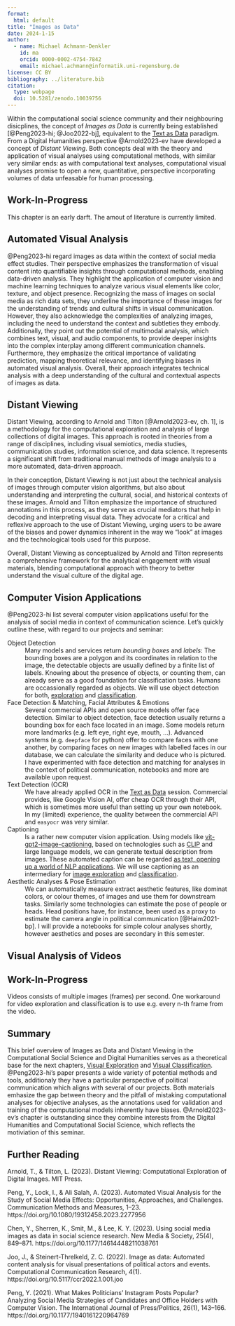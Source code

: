 ```yaml
---
format: 
  html: default
title: "Images as Data"
date: 2024-1-15
author:
  - name: Michael Achmann-Denkler
    id: ma
    orcid: 0000-0002-4754-7842
    email: michael.achmann@informatik.uni-regensburg.de
license: CC BY
bibliography: ../literature.bib
citation:
  type: webpage
  doi: 10.5281/zenodo.10039756
---
```



Within the computational social science community and their neighbouring disicplines, the concept of *Images as Data* is currently being established [@Peng2023-hi; @Joo2022-bj], equivalent to the [Text as Data](../processing/index.qmd#text-as-data) paradigm. From a Digital Humanities perspective @Arnold2023-ev have developed a concept of *Distant Viewing*. Both concepts deal with the theory and application of visual analyses using computational methods, with similar very similar ends: as with computational text analyses, computational visual analyses promise to open a new, quantitative, perspective incorporating volumes of data unfeasable for human processing.

::: {.callout-caution}
## Work-In-Progress
This chapter is an early darft. The amout of literature is currently limited.
:::


## Automated Visual Analysis
@Peng2023-hi regard images as data within the context of social media effect studies. Their perspective emphasizes the transformation of visual content into quantifiable insights through computational methods, enabling data-driven analysis. They highlight the application of computer vision and machine learning techniques to analyze various visual elements like color, texture, and object presence. Recognizing the mass of images on social media as rich data sets, they underline the importance of these images for the understanding of trends and cultural shifts in visual communication. However, they also acknowledge the complexities of analyzing images, including the need to understand the context and subtleties they embody. Additionally, they point out the potential of multimodal analysis, which combines text, visual, and audio components, to provide deeper insights into the complex interplay among different communication channels. Furthermore, they emphasize the critical importance of validating prediction, mapping theoretical relevance, and identifying biases in automated visual analysis. Overall, their approach integrates technical analysis with a deep understanding of the cultural and contextual aspects of images as data.

## Distant Viewing
Distant Viewing, according to Arnold and Tilton [@Arnold2023-ev, ch. 1], is a methodology for the computational exploration and analysis of large collections of digital images. This approach is rooted in theories from a range of disciplines, including visual semiotics, media studies, communication studies, information science, and data science. It represents a significant shift from traditional manual methods of image analysis to a more automated, data-driven approach. 

In their conception, Distant Viewing is not just about the technical analysis of images through computer vision algorithms, but also about understanding and interpreting the cultural, social, and historical contexts of these images. Arnold and Tilton emphasize the importance of structured annotations in this process, as they serve as crucial mediators that help in decoding and interpreting visual data. They advocate for a critical and reflexive approach to the use of Distant Viewing, urging users to be aware of the biases and power dynamics inherent in the way we "look" at images and the technological tools used for this purpose. 

Overall, Distant Viewing as conceptualized by Arnold and Tilton represents a comprehensive framework for the analytical engagement with visual materials, blending computational approach with theory to better understand the visual culture of the digital age.


## Computer Vision Applications
@Peng2023-hi list several computer vision applications useful for the analysis of social media in context of communication science. Let's quickly outline these, with regard to our projects and seminar:

Object Detection
: Many models and services return *bounding boxes* and *labels*: The bounding boxes are a polygon and its coordinates in relation to the image, the detectable objects are usually defined by a finite list of labels. Knowing about the presence of objects, or counting them, can already serve as a good foundation for classification tasks. Humans are occassionally regarded as objects. We will use object detection for both, [exploration](exploration.qmd) and [classification](#).

Face Detection & Matching, Facial Attributes & Emotions
: Several commercial APIs and open source models offer face detection. Similar to object detection, face detection usually returns a bounding box for each face located in an image. Some models return more landmarks (e.g. left eye, right eye, mouth, ...). Advanced systems (e.g. `deepface` for python) offer to compare faces with one another, by comparing faces on new images with labelled faces in our database, we can calculate the similarity and deduce who is pictured. I have experimented with face detection and matching for analyses in the context of political communication, notebooks and more are available upon request.

Text Detection (OCR) 
: We have already applied OCR in the [Text as Data](../processing/index.qmd) session. Commercial provides, like Google Vision AI, offer cheap OCR through their API, which is sometimes more useful than setting up your own notebook. In my (limited) experience, the quality between the commercial API and `easyocr` was very similar.

Captioning
: Is a rather new computer vision application. Using models like [vit-gpt2-image-captioning](https://huggingface.co/nlpconnect/vit-gpt2-image-captioning), based on technologies such as [CLIP](https://huggingface.co/sentence-transformers/clip-ViT-B-32) and large language models, we can generate textual description from images. These automated caption can be regarded [as text, opening up a world of NLP applications](../processing/index.qmd). We will use captioning as an intermediary for [image exploration](exploration.qmd) and [classification](#).

Aesthetic Analyses & Pose Estimation
: We can automatically measure extract aesthetic features, like dominat colors, or colour themes, of images and use them for downstream tasks. Similarly some technologies can estimate the pose of people or heads. Head positions have, for instance, been used as a proxy to estimate the camera angle in political communication [@Haim2021-bp]. I will provide a notebooks for simple colour analyses shortly, however aesthetics and poses are secondary in this semester.


## Visual Analysis of Videos
::: {.callout-caution}
## Work-In-Progress
Videos consists of multiple images (frames) per second. One workaround for video exploration and classification is to use e.g. every n-th frame from the video. 
:::


## Summary
This brief overview of Images as Data and Distant Viewing in the Computational Social Science and Digital Humanities serves as a theoretical base for the next chapters, [Visual Exploration](exploration.qmd) and [Visual Classification](#). @Peng2023-hi's paper presents a wide variety of potential methods and tools, additionaly they have a particular perspective of political communication which aligns with several of our projects. Both materials emhasize the gap between theory and the pitfall of mistaking computational analyses for objective analyses, as the annotations used for validation and training of the computational models inherently have biases. @Arnold2023-ev's chapter is outstanding since they combine interests from the Digital Humanities and Computational Social Science, which reflects the motiviation of this seminar. 



## Further Reading


Arnold, T., & Tilton, L. (2023). Distant Viewing: Computational Exploration of Digital Images. MIT Press. 

Peng, Y., Lock, I., & Ali Salah, A. (2023). Automated Visual Analysis for the Study of Social Media Effects: Opportunities, Approaches, and Challenges. Communication Methods and Measures, 1–23. https://doi.org/10.1080/19312458.2023.2277956

Chen, Y., Sherren, K., Smit, M., & Lee, K. Y. (2023). Using social media images as data in social science research. New Media & Society, 25(4), 849–871. https://doi.org/10.1177/14614448211038761

Joo, J., & Steinert-Threlkeld, Z. C. (2022). Image as data: Automated content analysis for visual presentations of political actors and events. Computational Communication Research, 4(1). https://doi.org/10.5117/ccr2022.1.001.joo

Peng, Y. (2021). What Makes Politicians’ Instagram Posts Popular? Analyzing Social Media Strategies of Candidates and Office Holders with Computer Vision. The International Journal of Press/Politics, 26(1), 143–166. https://doi.org/10.1177/1940161220964769